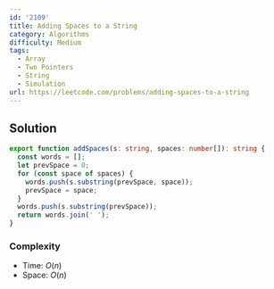 ```yaml
---
id: '2109'
title: Adding Spaces to a String
category: Algorithms
difficulty: Medium
tags:
  - Array
  - Two Pointers
  - String
  - Simulation
url: https://leetcode.com/problems/adding-spaces-to-a-string
---
```


## Solution

```typescript showLineNumbers
export function addSpaces(s: string, spaces: number[]): string {
  const words = [];
  let prevSpace = 0;
  for (const space of spaces) {
    words.push(s.substring(prevSpace, space));
    prevSpace = space;
  }
  words.push(s.substring(prevSpace));
  return words.join(' ');
}
```

### Complexity

- Time: $O(n)$
- Space: $O(n)$
